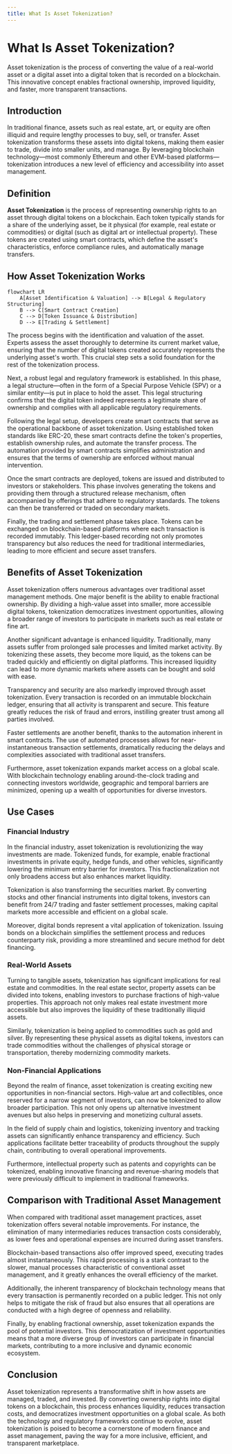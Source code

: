 ```yaml
---
title: What Is Asset Tokenization?
---
```


# What Is Asset Tokenization?

Asset tokenization is the process of converting the value of a real-world asset
or a digital asset into a digital token that is recorded on a blockchain. This
innovative concept enables fractional ownership, improved liquidity, and faster,
more transparent transactions.

## Introduction

In traditional finance, assets such as real estate, art, or equity are often
illiquid and require lengthy processes to buy, sell, or transfer. Asset
tokenization transforms these assets into digital tokens, making them easier to
trade, divide into smaller units, and manage. By leveraging blockchain
technology—most commonly Ethereum and other EVM-based platforms—tokenization
introduces a new level of efficiency and accessibility into asset management.

## Definition

**Asset Tokenization** is the process of representing ownership rights to an
asset through digital tokens on a blockchain. Each token typically stands for a
share of the underlying asset, be it physical (for example, real estate or
commodities) or digital (such as digital art or intellectual property). These
tokens are created using smart contracts, which define the asset's
characteristics, enforce compliance rules, and automatically manage transfers.

## How Asset Tokenization Works

```mermaid
flowchart LR
    A[Asset Identification & Valuation] --> B[Legal & Regulatory Structuring]
    B --> C[Smart Contract Creation]
    C --> D[Token Issuance & Distribution]
    D --> E[Trading & Settlement]
```

The process begins with the identification and valuation of the asset. Experts
assess the asset thoroughly to determine its current market value, ensuring that
the number of digital tokens created accurately represents the underlying
asset's worth. This crucial step sets a solid foundation for the rest of the
tokenization process.

Next, a robust legal and regulatory framework is established. In this phase, a
legal structure—often in the form of a Special Purpose Vehicle (SPV) or a
similar entity—is put in place to hold the asset. This legal structuring
confirms that the digital token indeed represents a legitimate share of
ownership and complies with all applicable regulatory requirements.

Following the legal setup, developers create smart contracts that serve as the
operational backbone of asset tokenization. Using established token standards
like ERC-20, these smart contracts define the token's properties, establish
ownership rules, and automate the transfer process. The automation provided by
smart contracts simplifies administration and ensures that the terms of
ownership are enforced without manual intervention.

Once the smart contracts are deployed, tokens are issued and distributed to
investors or stakeholders. This phase involves generating the tokens and
providing them through a structured release mechanism, often accompanied by
offerings that adhere to regulatory standards. The tokens can then be
transferred or traded on secondary markets.

Finally, the trading and settlement phase takes place. Tokens can be exchanged
on blockchain-based platforms where each transaction is recorded immutably. This
ledger-based recording not only promotes transparency but also reduces the need
for traditional intermediaries, leading to more efficient and secure asset
transfers.

## Benefits of Asset Tokenization

Asset tokenization offers numerous advantages over traditional asset management
methods. One major benefit is the ability to enable fractional ownership. By
dividing a high-value asset into smaller, more accessible digital tokens,
tokenization democratizes investment opportunities, allowing a broader range of
investors to participate in markets such as real estate or fine art.

Another significant advantage is enhanced liquidity. Traditionally, many assets
suffer from prolonged sale processes and limited market activity. By tokenizing
these assets, they become more liquid, as the tokens can be traded quickly and
efficiently on digital platforms. This increased liquidity can lead to more
dynamic markets where assets can be bought and sold with ease.

Transparency and security are also markedly improved through asset tokenization.
Every transaction is recorded on an immutable blockchain ledger, ensuring that
all activity is transparent and secure. This feature greatly reduces the risk of
fraud and errors, instilling greater trust among all parties involved.

Faster settlements are another benefit, thanks to the automation inherent in
smart contracts. The use of automated processes allows for near-instantaneous
transaction settlements, dramatically reducing the delays and complexities
associated with traditional asset transfers.

Furthermore, asset tokenization expands market access on a global scale. With
blockchain technology enabling around-the-clock trading and connecting investors
worldwide, geographic and temporal barriers are minimized, opening up a wealth
of opportunities for diverse investors.

## Use Cases

### Financial Industry

In the financial industry, asset tokenization is revolutionizing the way
investments are made. Tokenized funds, for example, enable fractional
investments in private equity, hedge funds, and other vehicles, significantly
lowering the minimum entry barrier for investors. This fractionalization not
only broadens access but also enhances market liquidity.

Tokenization is also transforming the securities market. By converting stocks
and other financial instruments into digital tokens, investors can benefit from
24/7 trading and faster settlement processes, making capital markets more
accessible and efficient on a global scale.

Moreover, digital bonds represent a vital application of tokenization. Issuing
bonds on a blockchain simplifies the settlement process and reduces counterparty
risk, providing a more streamlined and secure method for debt financing.

### Real-World Assets

Turning to tangible assets, tokenization has significant implications for real
estate and commodities. In the real estate sector, property assets can be
divided into tokens, enabling investors to purchase fractions of high-value
properties. This approach not only makes real estate investment more accessible
but also improves the liquidity of these traditionally illiquid assets.

Similarly, tokenization is being applied to commodities such as gold and silver.
By representing these physical assets as digital tokens, investors can trade
commodities without the challenges of physical storage or transportation,
thereby modernizing commodity markets.

### Non-Financial Applications

Beyond the realm of finance, asset tokenization is creating exciting new
opportunities in non-financial sectors. High-value art and collectibles, once
reserved for a narrow segment of investors, can now be tokenized to allow
broader participation. This not only opens up alternative investment avenues but
also helps in preserving and monetizing cultural assets.

In the field of supply chain and logistics, tokenizing inventory and tracking
assets can significantly enhance transparency and efficiency. Such applications
facilitate better traceability of products throughout the supply chain,
contributing to overall operational improvements.

Furthermore, intellectual property such as patents and copyrights can be
tokenized, enabling innovative financing and revenue-sharing models that were
previously difficult to implement in traditional frameworks.

## Comparison with Traditional Asset Management

When compared with traditional asset management practices, asset tokenization
offers several notable improvements. For instance, the elimination of many
intermediaries reduces transaction costs considerably, as lower fees and
operational expenses are incurred during asset transfers.

Blockchain-based transactions also offer improved speed, executing trades almost
instantaneously. This rapid processing is a stark contrast to the slower, manual
processes characteristic of conventional asset management, and it greatly
enhances the overall efficiency of the market.

Additionally, the inherent transparency of blockchain technology means that
every transaction is permanently recorded on a public ledger. This not only
helps to mitigate the risk of fraud but also ensures that all operations are
conducted with a high degree of openness and reliability.

Finally, by enabling fractional ownership, asset tokenization expands the pool
of potential investors. This democratization of investment opportunities means
that a more diverse group of investors can participate in financial markets,
contributing to a more inclusive and dynamic economic ecosystem.

## Conclusion

Asset tokenization represents a transformative shift in how assets are managed,
traded, and invested. By converting ownership rights into digital tokens on a
blockchain, this process enhances liquidity, reduces transaction costs, and
democratizes investment opportunities on a global scale. As both the technology
and regulatory frameworks continue to evolve, asset tokenization is poised to
become a cornerstone of modern finance and asset management, paving the way for
a more inclusive, efficient, and transparent marketplace.
